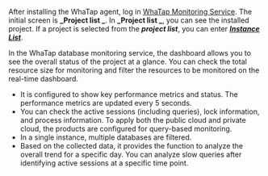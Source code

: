 After installing the WhaTap agent, log in [WhaTap Monitoring Service](https://service.whatap.io). The initial screen is **_Project list _**. In **_Project list _**, you can see the installed project. If a project is selected from the **_project list_**, you can enter **_[Instance List](instance-list)_**.

In the WhaTap database monitoring service, the dashboard allows you to see the overall status of the project at a glance. You can check the total resource size for monitoring and filter the resources to be monitored on the real-time dashboard.

-   It is configured to show key performance metrics and status. The performance metrics are updated every 5 seconds.
-   You can check the active sessions (including queries), lock information, and process information. To apply both the public cloud and private cloud, the products are configured for query-based monitoring.
-   In a single instance, multiple databases are filtered.
-   Based on the collected data, it provides the function to analyze the overall trend for a specific day. You can analyze slow queries after identifying active sessions at a specific time point.

